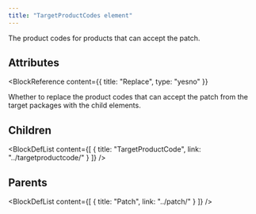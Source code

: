 ```yaml
---
title: "TargetProductCodes element"
---
```



The product codes for products that can accept the patch.


## Attributes

<BlockWrapper>

  <BlockReference
    content={{
      title: "Replace",
      type: "yesno"
    }}
  >
  Whether to replace the product codes that can accept the patch from the target packages with the child elements.
  </BlockReference>

</BlockWrapper>

## Children

<BlockDefList content={[
    {
      title: "TargetProductCode",
      link: "../targetproductcode/"
    }
  ]}
/>

## Parents

<BlockDefList content={[
    {
      title: "Patch",
      link: "../patch/"
    }
  ]}
/>